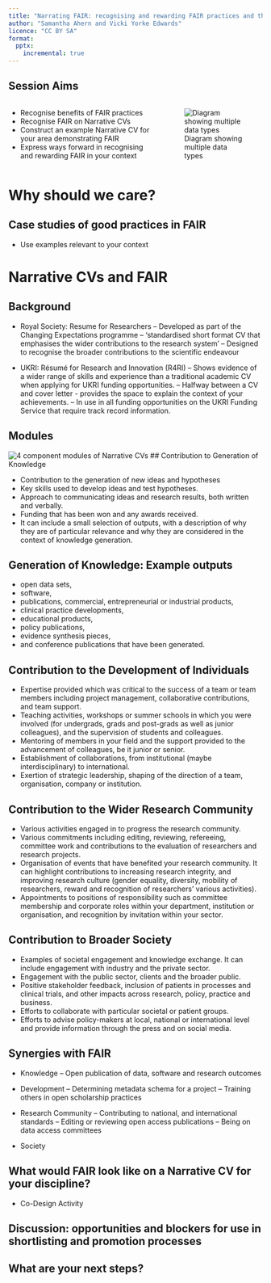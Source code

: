 ```yaml
---
title: "Narrating FAIR: recognising and rewarding FAIR practices and the use of narrative CVs"
author: "Samantha Ahern and Vicki Yorke Edwards"
licence: "CC BY SA"
format:
  pptx:
    incremental: true 
---
```


## Session Aims

:::: {.columns}

::: {.column}
::: {.nonincremental}
- Recognise benefits of FAIR practices
- Recognise FAIR on Narrative CVs
- Construct an example Narrative CV for your area demonstrating FAIR 
- Express ways forward in recognising and rewarding FAIR in your context 
:::
:::

::: {.column}
![Diagram showing multiple data types](dataTypes.svg)
:::
::::

# Why should we care?

## Case studies of good practices in FAIR

- Use examples relevant to your context

# Narrative CVs and FAIR

## Background

::: {.nonincremental}
- Royal Society: Resume for Researchers
-- Developed as part of the Changing Expectations programme
-- ‘standardised short format CV that emphasises the wider contributions to the research system’
-- Designed to recognise the broader contributions to the scientific endeavour

- UKRI: Résumé for Research and Innovation (R4RI)
-- Shows evidence of a wider range of skills and experience than a traditional academic CV when applying for UKRI funding opportunities.
-- Halfway between a CV and cover letter - provides the space to explain the context of your achievements.
-- In use in all funding opportunities on the UKRI Funding Service that require track record information.

:::

## Modules

![4 component modules of Narrative CVs](NarrativeCVsModules.png)
## Contribution to Generation of Knowledge

::: {.nonincremental}
- Contribution to the generation of new ideas and hypotheses 
- Key skills used to develop ideas and test hypotheses. 
- Approach to communicating ideas and research results, both written and verbally. 
- Funding that has been won and any awards received. 
- It can include a small selection of outputs, with a description of why they are of particular relevance and why they are considered in the context of knowledge generation. 
:::

## Generation of Knowledge: Example outputs
::: {.nonincremental}
- open data sets, 
- software, 
- publications, commercial, entrepreneurial or industrial products,
- clinical practice developments, 
- educational products, 
- policy publications, 
- evidence synthesis pieces, 
- and conference publications that have been generated. 
:::

## Contribution to the Development of Individuals
::: {.nonincremental}
- Expertise provided which was critical to the success of a team or team members including project management, collaborative contributions, and team support. 
- Teaching activities, workshops or summer schools in which you were involved (for undergrads, grads and post-grads as well as junior colleagues), and the supervision of students and colleagues. 
- Mentoring of members in your field and the support provided to the advancement of colleagues, be it junior or senior. 
- Establishment of collaborations, from institutional (maybe interdisciplinary) to international. 
- Exertion of strategic leadership, shaping of the direction of a team, organisation, company or institution.
:::

## Contribution to the Wider Research Community
::: {.nonincremental}
- Various activities engaged in to progress the research community. 
- Various commitments including editing, reviewing, refereeing, committee work and contributions to the evaluation of researchers and research projects. 
- Organisation of events that have benefited your research community. It can highlight contributions to increasing research integrity, and improving research culture (gender equality, diversity, mobility of researchers, reward and recognition of researchers’ various activities).
- Appointments to positions of responsibility such as committee membership and corporate roles within your department, institution or organisation, and recognition by invitation within your sector.
:::

## Contribution to Broader Society
::: {.nonincremental}
- Examples of societal engagement and knowledge exchange. It can include engagement with industry and the private sector. 
- Engagement with the public sector, clients and the broader public.
- Positive stakeholder feedback, inclusion of patients in processes and clinical trials, and other impacts across research, policy, practice and business. 
- Efforts to collaborate with particular societal or patient groups. 
- Efforts to advise policy-makers at local, national or international level and provide information through the press and on social media.
:::

## Synergies with FAIR
::: {.nonincremental}
- Knowledge
-- Open publication of data, software and research outcomes

- Development
-- Determining metadata schema for a project
-- Training others in open scholarship practices

- Research Community
-- Contributing to national,  and international standards
-- Editing or reviewing open access publications
-- Being on data access committees

- Society

:::

## What would FAIR look like on a Narrative CV for your discipline?
- Co-Design Activity

## Discussion: opportunities and blockers for use in shortlisting and promotion processes

## What are your next steps?
